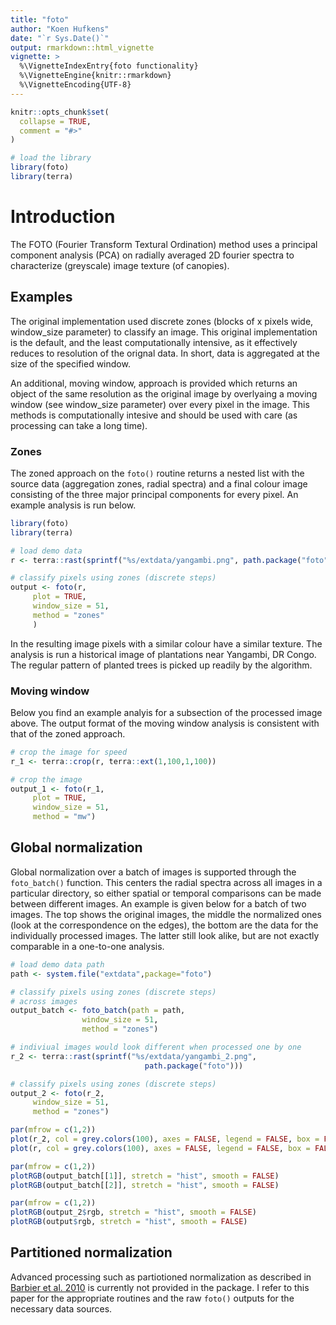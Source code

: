 ```yaml
---
title: "foto"
author: "Koen Hufkens"
date: "`r Sys.Date()`"
output: rmarkdown::html_vignette
vignette: >
  %\VignetteIndexEntry{foto functionality}
  %\VignetteEngine{knitr::rmarkdown}
  %\VignetteEncoding{UTF-8}
---
```


```r
knitr::opts_chunk$set(
  collapse = TRUE,
  comment = "#>"
)

# load the library
library(foto)
library(terra)
```

# Introduction

The FOTO (Fourier Transform Textural Ordination) method uses a principal component analysis (PCA) on radially averaged 2D fourier spectra to characterize (greyscale) image texture (of canopies).

## Examples

The original implementation used discrete zones (blocks of x pixels wide, window_size parameter) to classify an image. This original implementation is the default, and the least computationally intensive, as it effectively reduces to resolution of the orignal data. In short, data is aggregated at the size of the specified window.

An additional, moving window, approach is provided which returns an object of the same resolution as the original image by overlyaing a moving window (see window_size parameter) over every pixel in the image. This methods is computationally intesive and should be used with care (as processing can take a long time).

### Zones

The zoned approach on the `foto()` routine returns a nested list with the source data (aggregation zones, radial spectra) and a final colour image consisting of the three major principal components for every pixel. An example analysis is run below.

```r
library(foto)
library(terra)

# load demo data
r <- terra::rast(sprintf("%s/extdata/yangambi.png", path.package("foto")))

# classify pixels using zones (discrete steps)
output <- foto(r,
     plot = TRUE,
     window_size = 51,
     method = "zones"
     )
```

In the resulting image pixels with a similar colour have a similar texture. The analysis is run a historical image of plantations near Yangambi, DR Congo. The regular pattern of planted trees is picked up readily by the algorithm.

### Moving window

Below you find an example analyis for a subsection of the processed image above. The output format of the moving window analysis is consistent with that of the zoned approach.

```r
# crop the image for speed
r_1 <- terra::crop(r, terra::ext(1,100,1,100))

# crop the image
output_1 <- foto(r_1,
     plot = TRUE,
     window_size = 51,
     method = "mw")
```

## Global normalization

Global normalization over a batch of images is supported through the `foto_batch()` function. This centers the radial spectra across all images in a particular directory, so either spatial or temporal comparisons can be made between different images. An example is given below for a batch of two images. The top shows the original images, the middle the normalized ones (look at the correspondence on the edges), the bottom are the data for the individually processed images. The latter still look alike, but are not exactly comparable in a one-to-one analysis.

```r
# load demo data path
path <- system.file("extdata",package="foto")

# classify pixels using zones (discrete steps)
# across images
output_batch <- foto_batch(path = path,
                window_size = 51,
                method = "zones")

# indiviual images would look different when processed one by one
r_2 <- terra::rast(sprintf("%s/extdata/yangambi_2.png",
                              path.package("foto")))

# classify pixels using zones (discrete steps)
output_2 <- foto(r_2,
     window_size = 51,
     method = "zones")
```


```r
par(mfrow = c(1,2))
plot(r_2, col = grey.colors(100), axes = FALSE, legend = FALSE, box = FALSE)
plot(r, col = grey.colors(100), axes = FALSE, legend = FALSE, box = FALSE)

par(mfrow = c(1,2))
plotRGB(output_batch[[1]], stretch = "hist", smooth = FALSE)
plotRGB(output_batch[[2]], stretch = "hist", smooth = FALSE)

par(mfrow = c(1,2))
plotRGB(output_2$rgb, stretch = "hist", smooth = FALSE)
plotRGB(output$rgb, stretch = "hist", smooth = FALSE)
```


## Partitioned normalization

Advanced processing such as partiotioned normalization as described in [Barbier et al. 2010](https://doi.org/10.1111/j.1466-8238.2009.00493.x) is currently not provided in the package. I refer to this paper for the appropriate routines and the raw `foto()` outputs for the necessary data sources.

